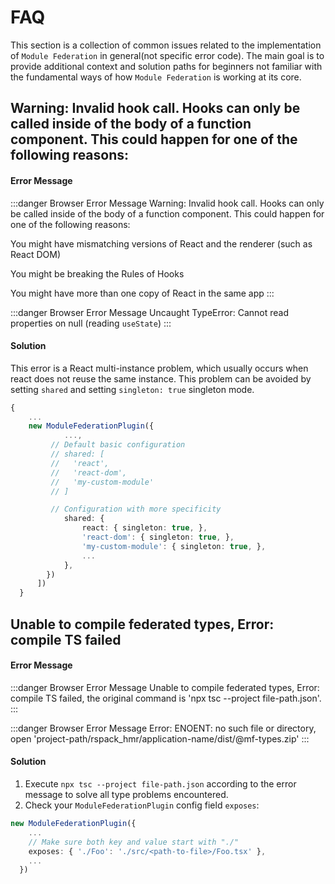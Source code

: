 # FAQ

This section is a collection of common issues related to the implementation of `Module Federation` in general(not specific error code).
The main goal is to provide additional context and solution paths for beginners not familiar with the fundamental ways of how `Module Federation` is working at its core.

## Warning: Invalid hook call. Hooks can only be called inside of the body of a function component. This could happen for one of the following reasons:
#### Error Message
:::danger Browser Error Message
Warning: Invalid hook call. Hooks can only be called inside of the body of a function component. This could happen for one of the following reasons:

You might have mismatching versions of React and the renderer (such as React DOM)

You might be breaking the Rules of Hooks

You might have more than one copy of React in the same app
:::

:::danger Browser Error Message
Uncaught TypeError: Cannot read properties on null (reading `useState`)
:::

#### Solution

This error is a React multi-instance problem, which usually occurs when react does not reuse the same instance.
This problem can be avoided by setting `shared` and setting `singleton: true` singleton mode.

```ts title="modern.config.js"
{
    ...
    new ModuleFederationPlugin({
            ...,
         // Default basic configuration
         // shared: [
         //   'react',
         //   'react-dom',
         //   'my-custom-module'
         // ]

         // Configuration with more specificity
            shared: {
                react: { singleton: true, },
                'react-dom': { singleton: true, },
                'my-custom-module': { singleton: true, },
                ...
            },
        })
      ])
  }
```

## Unable to compile federated types, Error: compile TS failed

#### Error Message
:::danger Browser Error Message
Unable to compile federated types, Error: compile TS failed, the original command is 'npx tsc --project file-path.json'.
:::

:::danger Browser Error Message
Error: ENOENT: no such file or directory, open 'project-path/rspack_hmr/application-name/dist/@mf-types.zip'
:::

#### Solution

1. Execute `npx tsc --project file-path.json` according to the error message to solve all type problems encountered.
2. Check your `ModuleFederationPlugin` config field `exposes`:

```ts title="[modern|rspack|rsbuild|webpack].config.[js,ts]"
new ModuleFederationPlugin({
    ...
    // Make sure both key and value start with "./"
    exposes: { './Foo': './src/<path-to-file>/Foo.tsx' },
    ...
  })
```
